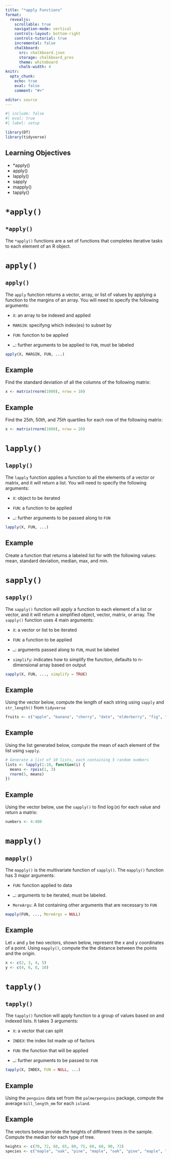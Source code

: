```yaml
---
title: "*apply Functions"
format:
  revealjs:
    scrollable: true
    navigation-mode: vertical
    controls-layout: bottom-right
    controls-tutorial: true
    incremental: false 
    chalkboard:
      src: chalkboard.json
      storage: chalkboard_pres
      theme: whiteboard
      chalk-width: 4
knitr:
  opts_chunk: 
    echo: true
    eval: false
    comment: "#>" 

editor: source
---
```


```r
#| include: false
#| eval: true
#| label: setup

library(DT)
library(tidyverse)
```

## Learning Objectives

-   \*apply()
-   apply()
-   lapply()
-   sapply
-   mapply()
-   tapply()

# `*apply()`

## `*apply()`

The `*apply()` functions are a set of functions that completes iterative tasks to each element of an R object.

# `apply()`

## `apply()`

The `apply` function returns a vector, array, or list of values by applying a function to the margins of an array. You will need to specify the following arguments:

-   `X`: an array to be indexed and applied

-   `MARGIN`: specifyng which index(es) to subset by

-   `FUN`: function to be applied

-   `…`: further arguments to be applied to `FUN`, must be labeled

```r
apply(X, MARGIN, FUN, ...)
```

## Example

Find the standard deviation of all the columns of the following matrix:

```r
x <- matrix(rnorm(1000), nrow = 10)
```

## Example

Find the $25th$, $50th$, and $75th$ quartiles for each row of the following matrix:

```r
x <- matrix(rnorm(1000), nrow = 20)
```

# `lapply()`

## `lapply()`

The `lapply` function applies a function to all the elements of a vector or matrix, and it will return a list. You will need to specify the following arguments:

-   `X`: object to be iterated

-   `FUN`: a function to be applied

-   `…`: further arguments to be passed along to `FUN`

```r
lapply(X, FUN, ...)
```

## Example

Create a function that returns a labeled list for with the following values: mean, standard deviation, median, max, and min.

# `sapply()`

## `sapply()`

The `sapply()` function will apply a function to each element of a list or vector, and it will return a simplified object, vector, matrix, or array. The `sapply()` function uses 4 main arguments:

-   `X`: a vector or list to be iterated

-   `FUN`: a function to be applied

-   `…`: arguments passed along to `FUN`, must be labeled

-   `simplify`: indicates how to simplify the function, defaults to n-dimensional array based on output

```r
sapply(X, FUN, ..., simplify = TRUE)

```

## Example

Using the vector below, compute the length of each string using `sapply` and `str_length()` from `tidyverse`

```r
fruits <- c("apple", "banana", "cherry", "date", "elderberry", "fig", "grape", "honeydew", "kiwi", "lemon")

```

## Example

Using the list generated below, compute the mean of each element of the list using `sapply`.

```r
# Generate a list of 10 lists, each containing 5 random numbers
lists <- lapply(1:10, function(i) {
  means <- rpois(1, 3)
  rnorm(5, means)
})
```

## Example

Using the vector below, use the `sapply()` to find $\log(x)$ for each value and return a matrix:

```r
numbers <- 4:400
```

# `mapply()`

## `mapply()`

The `mapply()` is the multivariate function of `sapply()`. The `mapply()` function has 3 major arguments:

-   `FUN`: function applied to data

-   `…`: arguments to be iterated, must be labeled.

-   `MoreArgs`: A list containing other arguments that are necessary to `FUN`

```r
mapply(FUN, ..., MoreArgs = NULL)
```

## Example

Let `x` and `y` be two vectors, shown below, represent the x and y coordinates of a point. Using `mapply()`, compute the the distance between the points and the origin.

```r
x <- c(2, 3, 4, 5)
y <- c(4, 6, 8, 10)
```

# `tapply()`

## `tapply()`

The `tapply()` function will apply function to a group of values based on and indexed lists. It takes 3 arguments:

-   `X`: a vector that can split

-   `INDEX`: the index list made up of factors

-   `FUN`: the function that will be applied

-   `…`: further arguments to be passed to `FUN`

```r
tapply(X, INDEX, FUN = NULL, ...)
```

## Example

Using the `penguins` data set from the `palmerpenguins` package, compute the average `bill_length_mm` for each `island`.

## Example

The vectors below provide the heights of different trees in the sample. Compute the median for each type of tree.

```r
heights <- c(70, 72, 68, 65, 80, 75, 60, 68, 90, 72)
species <- c("maple", "oak", "pine", "maple", "oak", "pine", "maple", "oak", "pine", "maple")
```
